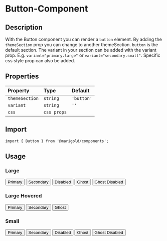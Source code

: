 
<Meta title="Components/Button" />

# Button-Component

## Description

With the Button component you can render a `button` element.
By adding the `themeSection` prop you can change to another themeSection. `button` is the default section.
The variant in your section can be added with the variant prop. E.g. `variant="primary.large"` or `variant="secondary.small"`.
Specific css style prop can also be added.

## Properties

| Property       | Type        | Default    |
| :------------- | :---------- | :--------- |
| `themeSection` | `string`    | `'button'` |
| `variant`      | `string`    | `''`       |
| `css`          | `css props` |            |

## Import

```tsx
import { Button } from '@marigold/components';
```

## Usage

### Large

<Preview>
  <Story name="primary.large">
    <Button variant="primary.large">Primary</Button>
  </Story>
  <Story name="secondary.large">
    <Button variant="secondary.large">Secondary</Button>
  </Story>
  <Story name="disabled.large">
    <Button variant="disabled.large">Disabled</Button>
  </Story>
  <Story name="ghost.large">
    <Button variant="ghost.large">Ghost</Button>
  </Story>
  <Story name="ghostDisabled.large">
    <Button variant="ghostDisabled.large">Ghost Disabled</Button>
  </Story>
</Preview>

### Large Hovered

<Preview>
  <Story name="primaryHovered.large">
    <Button variant="primaryHovered.large">Primary</Button>
  </Story>
  <Story name="secondaryHovered.large">
    <Button variant="secondaryHovered.large">Secondary</Button>
  </Story>
  <Story name="ghostHovered.large">
    <Button variant="ghostHovered.large">Ghost</Button>
  </Story>
</Preview>

### Small

<Preview>
  <Story name="primary.small">
    <Button variant="primary.small">Primary</Button>
  </Story>
  <Story name="secondary.small">
    <Button variant="secondary.small">Secondary</Button>
  </Story>
  <Story name="disabled.small">
    <Button variant="disabled.small">Disabled</Button>
  </Story>
  <Story name="ghost.small">
    <Button variant="ghost.small">Ghost</Button>
  </Story>
  <Story name="ghostDisabled.small">
    <Button variant="ghostDisabled.small">Ghost Disabled</Button>
  </Story>
</Preview>
